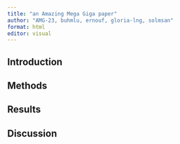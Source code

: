 ```yaml
---
title: "an Amazing Mega Giga paper"
author: "AMG-23, buhmlu, ernouf, gloria-lng, solmsan"
format: html
editor: visual
---
```


## Introduction

## Methods

## Results

## Discussion

